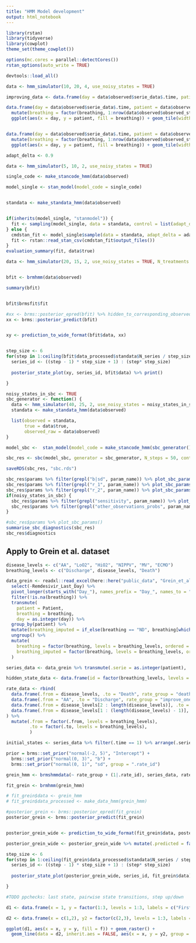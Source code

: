 ---
title: "HMM Model development"
output: html_notebook
---


```{r setup}
library(rstan)
library(tidyverse)
library(cowplot)
theme_set(theme_cowplot())

options(mc.cores = parallel::detectCores())
rstan_options(auto_write = TRUE)

devtools::load_all()
```


```{r}
data <- hmm_simulator(10, 20, 4, use_noisy_states = TRUE)

improving_data <- data.frame(day = data$observed$serie_data$.time, patient = data$observed$serie_data$.serie, improving = data$true$true_improving) %>% filter(improving)

data.frame(day = data$observed$serie_data$.time, patient = data$observed$serie_data$.serie, breathing = data$true$true_base_states) %>%
  mutate(breathing = factor(breathing, 1:nrow(data$observed$observed_state_data), ordered = TRUE)) %>%
  ggplot(aes(x = day, y = patient, fill = breathing)) + geom_tile(width = 1, height = 0.5) + geom_tile(data = improving_data, width = 1, height = 0.1, fill = "gray") + ggtitle("True - gray lines for improving")


data.frame(day = data$observed$serie_data$.time, patient = data$observed$serie_data$.serie, breathing = data$observed$serie_data$.observed) %>%
  mutate(breathing = factor(breathing, 1:nrow(data$observed$observed_state_data), ordered = TRUE)) %>%
  ggplot(aes(x = day, y = patient, fill = breathing)) + geom_tile(width = 1, height = 0.5) + ggtitle("Observed")
```


```{r}
adapt_delta <- 0.9

data <- hmm_simulator(5, 10, 2, use_noisy_states = TRUE)

single_code <- make_stancode_hmm(data$observed)

model_single <- stan_model(model_code = single_code)


standata <- make_standata_hmm(data$observed)


if(inherits(model_single, "stanmodel")) {
  fit <- sampling(model_single, data = standata, control = list(adapt_delta = adapt_delta))
} else {
  cmdstan_fit <- model_single$sample(data = standata, adapt_delta = adapt_delta)
  fit <- rstan::read_stan_csv(cmdstan_fit$output_files())
}
evaluation_summary(fit, data$true)

```

```{r}
data <- hmm_simulator(20, 15, 2, use_noisy_states = TRUE, N_treatments = 0)


bfit <- brmhmm(data$observed)

summary(bfit)


bfit$brmsfit$fit
```


```{r}
#xx <- brms::posterior_epred(bfit) %>% hidden_to_corresponding_observed(bfit$data_processed, .)
xx <- brms::posterior_predict(bfit)


xy <- prediction_to_wide_format(bfit$data, xx)


step_size <- 6
for(step in 1:ceiling(bfit$data_processed$standata$N_series / step_size)) {
  series_id <- ((step - 1) * step_size + 1) : (step* step_size)
  
  posterior_state_plot(xy, series_id, bfit$data) %>% print()

}
```


```{r}
noisy_states_in_sbc <- TRUE
sbc_generator <- function() {
  data <- hmm_simulator(40, 25, 2, use_noisy_states = noisy_states_in_sbc)
  standata <- make_standata_hmm(data$observed)

  list(observed = standata,
       true = data$true,
       observed_raw = data$observed)
}

model_sbc <-  stan_model(model_code = make_stancode_hmm(sbc_generator()$observed_raw))

sbc_res <- sbc(model_sbc, generator = sbc_generator, N_steps = 50, control = list(adapt_delta = adapt_delta))

saveRDS(sbc_res, "sbc.rds")

sbc_res$params %>% filter(grepl("b|sd", param_name)) %>% plot_sbc_params()
sbc_res$params %>% filter(grepl("r_1", param_name)) %>% plot_sbc_params()
sbc_res$params %>% filter(grepl("r_2", param_name)) %>% plot_sbc_params()
if(noisy_states_in_sbc) {
  sbc_res$params %>% filter(grepl("sensitivity", param_name)) %>% plot_sbc_params()
  sbc_res$params %>% filter(grepl("other_observations_probs", param_name)) %>% plot_sbc_params()
}

#sbc_res$params %>% plot_sbc_params()
summarise_sbc_diagnostics(sbc_res)
sbc_res$diagnostics

```



## Apply to Grein et al. dataset

```{r}

disease_levels <- c("AA", "LoO2", "HiO2", "NIPPV", "MV", "ECMO")
breathing_levels <- c("Discharge", disease_levels, "Death")

data_grein <- readxl::read_excel(here::here("public_data", "Grein_et_al.xlsx"), na = c("")) %>%
  select(-Remdesivir_Last_Day) %>%
  pivot_longer(starts_with("Day_"), names_prefix = "Day_", names_to = "day", values_to = "breathing") %>%
  filter(!is.na(breathing)) %>%
  transmute(
    patient = Patient,
    breathing = breathing,
    day = as.integer(day)) %>%
  group_by(patient) %>%
  mutate(breathing_imputed = if_else(breathing == "ND", breathing[which.max(day[breathing %in% c("AA", "LoO2", "HiO2", "NIPPV", "MV", "ECMO")])], breathing)) %>%
  ungroup() %>%
  mutate(
    breathing = factor(breathing, levels = breathing_levels, ordered = TRUE),
    breathing_imputed = factor(breathing, levels = breathing_levels, ordered = TRUE)
  )


```


```{r}

series_data <- data_grein %>% transmute(.serie = as.integer(patient), .time = day + 1, .observed = breathing)

hidden_state_data <- data.frame(id = factor(breathing_levels, levels = breathing_levels)) %>% mutate( corresponding_obs = id)

rate_data <- rbind(
  data.frame(.from = disease_levels, .to = "Death", rate_group = "death"),
  data.frame(.from = "AA", .to = "Discharge", rate_group = "improve_one"),
  data.frame(.from = disease_levels[2 : length(disease_levels)], .to = disease_levels[1 : (length(disease_levels) - 1)], rate_group = "improve_one"),
  data.frame(.from = disease_levels[1 : (length(disease_levels) - 1)], .to = disease_levels[2 : length(disease_levels)], rate_group = "worsen_one")
) %>%
  mutate(.from = factor(.from, levels = breathing_levels),
         .to = factor(.to, levels = breathing_levels),
         )

initial_states <- series_data %>% filter(.time == 1) %>% arrange(.serie) %>% pull(.observed)

prior = brms::set_prior("normal(-2, 5)", "Intercept") +
  brms::set_prior("normal(0, 3)", "b") +
  brms::set_prior("normal(0, 1)", "sd", group = ".rate_id")

grein_hmm <- brmshmmdata(~ rate_group + (1|.rate_id), series_data, rate_data, hidden_state_data, initial_states, prior = prior)

fit_grein <- brmhmm(grein_hmm)

```


```{r}
# fit_grein$data <- grein_hmm
# fit_grein$data_processed <- make_data_hmm(grein_hmm)

#posterior_grein <- brms::posterior_epred(fit_grein)
posterior_grein <- brms::posterior_predict(fit_grein)


posterior_grein_wide <- prediction_to_wide_format(fit_grein$data, posterior_grein)

posterior_grein_wide <- posterior_grein_wide %>% mutate(.predicted = factor(.predicted, levels = 1:length(levels(fit_grein$data$serie_data$.observed)), ordered = TRUE, labels = levels(fit_grein$data$serie_data$.observed)))

step_size <- 6
for(step in 1:ceiling(fit_grein$data_processed$standata$N_series / step_size)) {
  series_id <- ((step - 1) * step_size + 1) : (step* step_size)
  
  posterior_state_plot(posterior_grein_wide, series_id, fit_grein$data) %>% print()

}

#TODO ppchecks: last state, pairwise state transitions, step up/down

```

```{r}
d1 <- data.frame(x = 1, y = factor(1:3, levels = 1:3, labels = c("First","After first","After after first"), ordered = TRUE), f = c(0.1,0.2,0.3))

d2 <- data.frame(x = c(1,2), y2 = factor(c(2,3), levels = 1:3, labels = c("First","After first","After after first"), ordered = TRUE), f = 0.5)

ggplot(d1, aes(x = x, y = y, fill = f)) + geom_raster() + 
  geom_line(data = d2, inherit.aes = FALSE, aes(x = x, y = y2, group = 1))

```

